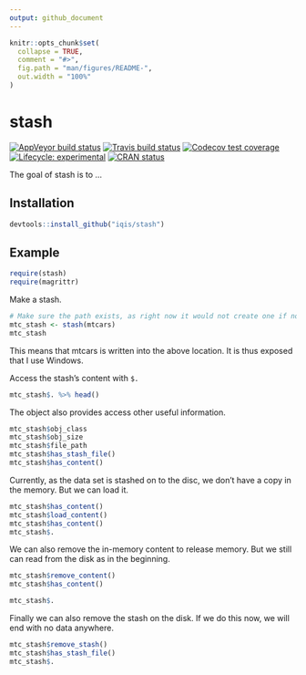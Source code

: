 ```yaml
---
output: github_document
---
```


<!-- README.md is generated from README.Rmd. Please edit that file -->

```r
knitr::opts_chunk$set(
  collapse = TRUE,
  comment = "#>",
  fig.path = "man/figures/README-",
  out.width = "100%"
)
```
# stash

<!-- badges: start -->
[![AppVeyor build status](https://ci.appveyor.com/api/projects/status/github/iqis/stash?branch=master&svg=true)](https://ci.appveyor.com/project/iqis/stash)
[![Travis build status](https://travis-ci.org/iqis/stash.svg?branch=master)](https://travis-ci.org/iqis/stash)
[![Codecov test coverage](https://codecov.io/gh/iqis/stash/branch/master/graph/badge.svg)](https://codecov.io/gh/iqis/stash?branch=master)
[![Lifecycle: experimental](https://img.shields.io/badge/lifecycle-experimental-orange.svg)](https://www.tidyverse.org/lifecycle/#experimental)
[![CRAN status](https://www.r-pkg.org/badges/version/stash)](https://cran.r-project.org/package=stash)
<!-- badges: end -->

The goal of stash is to ...

## Installation

```r
devtools::install_github("iqis/stash")
```


## Example

```r
require(stash)
require(magrittr)
```

Make a stash. 
```r
# Make sure the path exists, as right now it would not create one if not found
mtc_stash <- stash(mtcars)
mtc_stash
```

This means that mtcars is written into the above location. It is thus exposed that I use Windows. 


Access the stash's content with `$.`
```r
mtc_stash$. %>% head()
```


The object also provides access other useful information.
```r
mtc_stash$obj_class
mtc_stash$obj_size
mtc_stash$file_path
mtc_stash$has_stash_file()
mtc_stash$has_content()
```

Currently, as the data set is stashed on to the disc, we don't have a copy in the memory. But we can load it.
```r
mtc_stash$has_content()
mtc_stash$load_content()
mtc_stash$has_content()
mtc_stash$.
```

We can also remove the in-memory content to release memory. But we still can read from the disk as in the beginning. 
```r
mtc_stash$remove_content()
mtc_stash$has_content()
```

```r
mtc_stash$.
```

Finally we can also remove the stash on the disk. If we do this now, we will end with no data anywhere.
```r
mtc_stash$remove_stash()
mtc_stash$has_stash_file()
mtc_stash$.
```




